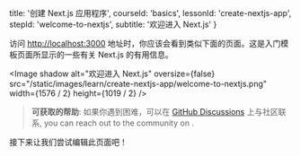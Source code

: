 
  title: '创建 Next.js 应用程序',
  courseId: 'basics',
  lessonId: 'create-nextjs-app',
  stepId: 'welcome-to-nextjs',
  subtitle: '欢迎进入 Next.js'
}

访问 [http://localhost:3000](http://localhost:3000) 地址时，你应该会看到类似下面的页面。这是入门模板页面所显示的一些有关 Next.js 的有用信息。

<Image
  shadow
  alt="欢迎进入 Next.js"
  oversize={false}
  src="/static/images/learn/create-nextjs-app/welcome-to-nextjs.png"
  width={1576 / 2}
  height={1019 / 2}
/>

> **可获取的帮助**: 如果你遇到困难，可以在 [GitHub Discussions](https://github.com/vercel/next.js/discussions) 上与社区联系, you can reach out to the community on .

接下来让我们尝试编辑此页面吧！

